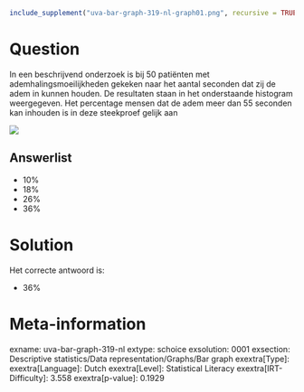 ```r
include_supplement("uva-bar-graph-319-nl-graph01.png", recursive = TRUE)
```

Question
========

In een beschrijvend onderzoek is bij 50 patiënten met
ademhalingsmoeilijkheden gekeken naar het aantal seconden dat zij de
adem in kunnen houden. De resultaten staan in het onderstaande histogram
weergegeven. Het percentage mensen dat de adem meer dan 55 seconden kan
inhouden is in deze steekproef gelijk aan

![](uva-bar-graph-319-nl-graph01.png)

Answerlist
----------

* 10%
* 18%
* 26%
* 36%

Solution
========

Het correcte antwoord is: 

* 36%

Meta-information
================
exname: uva-bar-graph-319-nl
extype: schoice
exsolution: 0001
exsection: Descriptive statistics/Data representation/Graphs/Bar graph
exextra[Type]: 
exextra[Language]: Dutch
exextra[Level]: Statistical Literacy
exextra[IRT-Difficulty]: 3.558
exextra[p-value]: 0.1929

